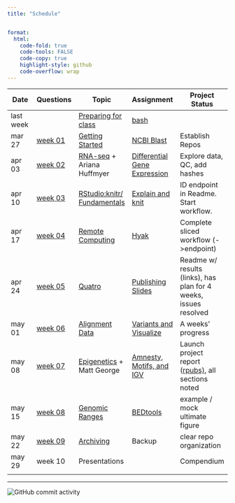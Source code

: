 ```yaml
---
title: "Schedule"


format:
  html:
    code-fold: true
    code-tools: FALSE
    code-copy: true
    highlight-style: github
    code-overflow: wrap
---
```


| Date      | Questions                       | Topic                                                    | Assignment                                              | Project Status                                                                                                          |
|---------------|---------------|---------------|---------------|---------------|
| last week |                                 | [Preparing for class](lectures/00-before.qmd)            | [bash](assignments/00-bash.qmd)                         |                                                                                                                         |
| mar 27    | [week 01](questions/week01.md)  | [Getting Started](lectures/01-start-up.qmd)              | [NCBI Blast](assignments/01-blast.qmd)                  | Establish Repos                                                                                                         |
| apr 03    | [week 02](questions/week02.qmd) | [RNA-seq](lectures/02-rna-seq.qmd) + Ariana Huffmyer     | [Differential Gene Expression](assignments/02-DGE.qmd)  | Explore data, QC, add hashes                                                                                            |
| apr 10    | [week 03](questions/week03.qmd) | [RStudio:knitr/ Fundamentals](lectures/03-rstudio.qmd)   | [Explain and knit](assignments/03-knit.qmd)             | ID endpoint in Readme. Start workflow.                                                                                  |
| apr 17    | [week 04](questions/week04.qmd) | [Remote Computing](lectures/04-remote.qmd)               | [Hyak](assignments/04-hyak.qmd)                         | Complete sliced workflow (-\>endpoint)                                                                                  |
| apr 24    | [week 05](questions/week05.qmd) | [Quatro](lectures/05-knit-slides.qmd)                    | [Publishing Slides](assignments/05-slidedeck.qmd)       | Readme w/ results (links), has plan for 4 weeks, issues resolved                                                        |
| may 01    | [week 06](questions/week06.qmd) | [Alignment Data](lectures/06-snps.qmd)                   | [Variants and Visualize](assignments/06-rnaseq-snp.qmd) | A weeks' progress                                                                                                       |
| may 08    | [week 07](questions/week07.qmd) | [Epigenetics](lectures/07-methylation.qmd) + Matt George | [Amnesty, Motifs, and IGV](assignments/07-CG.qmd)       | Launch project report ([rpubs)](https://github.com/course-fish546-2023/assistance-public/issues/16), all sections noted |
| may 15    | [week 08](questions/week08.qmd) | [Genomic Ranges](lectures/08-ranges.qmd)                 | [BEDtools](assignments/08-bedtools.qmd)                 | example / mock ultimate figure                                                                                          |
| may 22    | [week 09](questions/week09.qmd) | [Archiving](lectures/09-project.qmd)                     | Backup                                                  | clear repo organization                                                                                                 |
| may 29    | week 10                         | Presentations                                            |                                                         | Compendium                                                                                                              |
|           |                                 |                                                          |                                                         |                                                                                                                         |

------------------------------------------------------------------------

<img src="https://img.shields.io/github/commit-activity/w/sr320/course-FISH546-2023" alt="GitHub commit activity"/>
